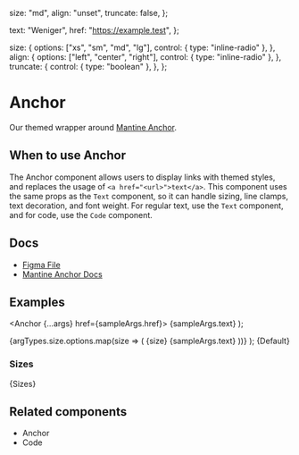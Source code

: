 
  size: "md",
  align: "unset",
  truncate: false,
};

  text: "Weniger",
  href: "https://example.test",
};

  size: {
    options: ["xs", "sm", "md", "lg"],
    control: { type: "inline-radio" },
  },
  align: {
    options: ["left", "center", "right"],
    control: { type: "inline-radio" },
  },
  truncate: {
    control: { type: "boolean" },
  },
};

<Meta
  title="Typography/Anchor"
  component={Anchor}
  args={args}
  argTypes={argTypes}
/>

# Anchor

Our themed wrapper around [Mantine Anchor](https://v6.mantine.dev/core/anchor/).

## When to use Anchor

The Anchor component allows users to display links with themed styles, and replaces the usage of `<a href="<url>">text</a>`. This component uses the same props as the `Text` component, so it can handle sizing, line clamps, text decoration, and font weight. For regular text, use the `Text` component, and for code, use the `Code` component.

## Docs

- [Figma File](https://www.figma.com/file/8nuIBDQGSGKLfAPsebbASA/Navigation-%2F-Anchor?type=design&node-id=1-96&mode=design&t=2eUYOsqZZeMc4OGT-0)
- [Mantine Anchor Docs](https://v6.mantine.dev/core/anchor/)

## Examples

  <Anchor {...args} href={sampleArgs.href}>
    {sampleArgs.text}
  </Anchor>
);

  <Grid align="center" maw="18rem">
    {argTypes.size.options.map(size => (
      <Fragment key={size}>
        <Grid.Col span={2}>
          <Text weight="bold">{size}</Text>
        </Grid.Col>
        <Grid.Col span={10}>
          <Anchor {...args} size={size} href={sampleArgs.href}>
            {sampleArgs.text}
          </Anchor>
        </Grid.Col>
      </Fragment>
    ))}
  </Grid>
);


<Canvas>
  <Story name="Default">{Default}</Story>
</Canvas>

### Sizes


<Canvas>
  <Story name="Sizes">{Sizes}</Story>
</Canvas>

## Related components

- Anchor
- Code
